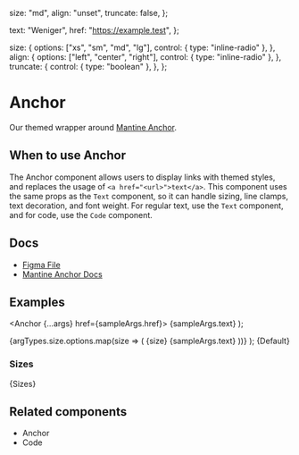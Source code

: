 
  size: "md",
  align: "unset",
  truncate: false,
};

  text: "Weniger",
  href: "https://example.test",
};

  size: {
    options: ["xs", "sm", "md", "lg"],
    control: { type: "inline-radio" },
  },
  align: {
    options: ["left", "center", "right"],
    control: { type: "inline-radio" },
  },
  truncate: {
    control: { type: "boolean" },
  },
};

<Meta
  title="Typography/Anchor"
  component={Anchor}
  args={args}
  argTypes={argTypes}
/>

# Anchor

Our themed wrapper around [Mantine Anchor](https://v6.mantine.dev/core/anchor/).

## When to use Anchor

The Anchor component allows users to display links with themed styles, and replaces the usage of `<a href="<url>">text</a>`. This component uses the same props as the `Text` component, so it can handle sizing, line clamps, text decoration, and font weight. For regular text, use the `Text` component, and for code, use the `Code` component.

## Docs

- [Figma File](https://www.figma.com/file/8nuIBDQGSGKLfAPsebbASA/Navigation-%2F-Anchor?type=design&node-id=1-96&mode=design&t=2eUYOsqZZeMc4OGT-0)
- [Mantine Anchor Docs](https://v6.mantine.dev/core/anchor/)

## Examples

  <Anchor {...args} href={sampleArgs.href}>
    {sampleArgs.text}
  </Anchor>
);

  <Grid align="center" maw="18rem">
    {argTypes.size.options.map(size => (
      <Fragment key={size}>
        <Grid.Col span={2}>
          <Text weight="bold">{size}</Text>
        </Grid.Col>
        <Grid.Col span={10}>
          <Anchor {...args} size={size} href={sampleArgs.href}>
            {sampleArgs.text}
          </Anchor>
        </Grid.Col>
      </Fragment>
    ))}
  </Grid>
);


<Canvas>
  <Story name="Default">{Default}</Story>
</Canvas>

### Sizes


<Canvas>
  <Story name="Sizes">{Sizes}</Story>
</Canvas>

## Related components

- Anchor
- Code
